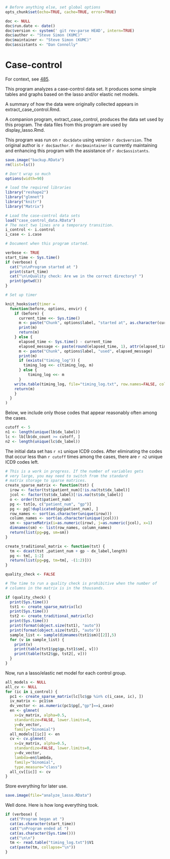 ```r
# Before anything else, set global options
opts_chunk$set(echo=TRUE, cache=TRUE, error=TRUE)

doc <- NULL
doc$run.date <- date()
doc$version <- system(' git rev-parse HEAD', intern=TRUE)
doc$author <- "Steve Simon (KUMC)"
doc$maintainer <- "Steve Simon (KUMC)"
doc$assistants <- "Dan Connolly"
```


Case-control
============
For context, see [485].

[485]: https://informatics.gpcnetwork.org/trac/Project/ticket/485
[bc_qa]: https://bitbucket.org/gpcnetwork/bc_qa

This program analyzes a case-control data set. It produces some simple
tables and graphs based on the lasso and/or elastic net models.

A summary of how the data were originally collected appears in 
extract_case_control.Rmd.

A companion program, extract_case_control, produces the data set
used by this program. The data files from this program are used
by display_lasso.Rmd.

This program was run on `r doc$date` using version `r doc$version`.
The original author is `r doc$author`. `r doc$maintainer`
is currently maintaining and enhancing this program
with the assistance of `r doc$assistants`.


```r
save.image("backup.RData")
rm(list=ls())

# Don't wrap so much
options(width=90)

# load the required libraries
library("reshape2")
library("glmnet")
library("knitr")
library("Matrix")

# Load the case-control data sets
load("case_control_data.RData")
# The next two lines are a temporary transition.
i_control <- i.control
i_case <- i.case

# Document when this program started.

verbose <- TRUE
start_time <- Sys.time()
if (verbose) {
  cat("\n\nProgram started at ")
  print(start_time)
  cat("\n\nQuality check: Are we in the correct directory? ")
  print(getwd())
}

# Set up timer

knit_hooks$set(timer = 
  function(before, options, envir) {
    if (before) {
      current_time <<- Sys.time()
      m <- paste("Chunk", options$label, "started at", as.character(current_time), ".  \n")
      print(m)
      return(m)
    } else {
      elapsed_time <- Sys.time() - current_time
      elapsed_message <- paste(round(elapsed_time, 1), attr(elapsed_time, "units"))
      m <- paste("Chunk", options$label, "used", elapsed_message)
      print(m)
      if (exists("timing_log")) {
        timing_log <<- c(timing_log, m)
      } else {
          timing_log <<- m
      }
    write.table(timing_log, file="timing_log.txt", row.names=FALSE, col.names=FALSE)  
    return(m)
    }
  }
) 


```

Below, we include only those codes that appear reasonably often
among the cases.

```r
cutoff <- 5
n1 <- length(unique(lb$dx_label))
lc <- lb[lb$dx_count >= cutoff, ]
n2 <- length(unique(lc$dx_label))
```

The initial data set has `r n1` unique ICD9 codes. After eliminating
the codes that occur less than `r cutoff` times among the cases,
there are `r n2` unique ICD9 codes left.

```r
# This is a work in progress. If the number of variables gets
# very large, you may need to switch from the standard
# matrix storage to sparse matrices.
create_sparse_matrix <- function(tst) {
  irow <- factor(tst$patient_num)[!is.na(tst$dx_label)]
  jcol <- factor(tst$dx_label)[!is.na(tst$dx_label)]
  o <- order(tst$patient_num)
  pg <- tst[o, c("patient_num", "gp")]
  pg <- pg[!duplicated(pg$patient_num), ]
  row_names <- sort(as.character(unique(irow)))
  column_names <- sort(as.character(unique(jcol)))
  sm <- sparseMatrix(i=as.numeric(irow), j=as.numeric(jcol), x=1)
  dimnames(sm) <- list(row_names, column_names)
  return(list(pg=pg, sm=sm))
}

create_traditional_matrix <- function(tst) {
  tm <- dcast(tst ,patient_num + gp ~ dx_label,length)
  pg <- tm[, 1:2]
  return(list(pg=pg, tm=tm[, -(1:2)]))
}

quality_check <- FALSE

# The time to run a quality check is prohibitive when the number of
# columns in the matrix is in the thousands.

if (quality_check) {
  print(Sys.time())
  tst1 <- create_sparse_matrix(lc)
  print(Sys.time())
  tst2 <- create_traditional_matrix(lc)
  print(Sys.time())
  print(format(object.size(tst1), "auto"))
  print(format(object.size(tst2), "auto"))
  sample_list <- sample(dimnames(tst1$sm)[[2]],5)
  for (v in sample_list) {
    print(v)
    print(table(tst1$pg$gp,tst1$sm[, v]))
    print(table(tst2$gp, tst2[, v]))
  }
}
```

Now, run a lasso/elastic net model for each control group.

```r
all_models <- NULL
all_cv <- NULL
for (ic in i_control) {
  pc1 <- create_sparse_matrix(lc[lc$gp %in% c(i_case, ic), ])
  iv_matrix <- pc1$sm
  dv_vector <- as.numeric(pc1$pg[,"gp"]==i_case)
  en <- glmnet(
    x=iv_matrix, alpha=0.5, 
    standardize=FALSE, lower.limits=0, 
    y=dv_vector,
    family="binomial")
  all_models[[ic]] <- en
  cv <- cv.glmnet(
    x=iv_matrix, alpha=0.5,
    standardize=FALSE, lower.limits=0, 
    y=dv_vector,
    lambda=en$lambda,
    family="binomial",
    type.measure="class")
  all_cv[[ic]] <- cv
}
```

Store everything for later use.

```r
save.image(file="analyze_lasso.RData")
```

Well done. Here is how long everything took.

```r
if (verbose) {
  cat("Program began at ")
  cat(as.character(start_time))
  cat("\nProgram ended at ")
  cat(as.character(Sys.time()))
  cat("\n\n")
  tm <- read.table("timing_log.txt")$V1
  cat(paste(tm, collapse="\n"))
}
```
